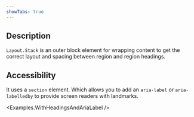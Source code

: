 ```yaml
---
showTabs: true
---
```



## Description

`Layout.Stack` is an outer block element for wrapping content to get the correct layout and spacing between region and region headings.

## Accessibility

It uses a `section` element. Which allows you to add an `aria-label` or `aria-labelledby` to provide screen readers with landmarks.

<Examples.WithHeadingsAndAriaLabel />
